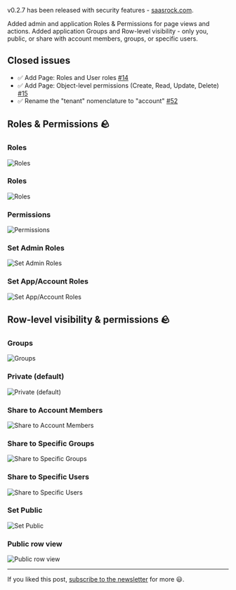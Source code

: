 v0.2.7 has been released with security features - [saasrock.com](https://saasrock.com).

Added admin and application Roles & Permissions for page views and actions. Added application Groups and Row-level visibility - only you, public, or share with account members, groups, or specific users.

## Closed issues

- ✅ Add Page: Roles and User roles [#14](https://github.com/AlexandroMtzG/saasrock/issues/14)
- ✅ Add Page: Object-level permissions (Create, Read, Update, Delete) [#15](https://github.com/AlexandroMtzG/saasrock/issues/15)
- ✅ Rename the "tenant" nomenclature to "account" [#52](https://github.com/AlexandroMtzG/saasrock/issues/52)

## Roles & Permissions 🪨

### Roles

![Roles](https://user-images.githubusercontent.com/8606530/174460485-0c17e2bb-1eb7-490b-8e6e-1546770401d7.png)

### Roles

![Roles](https://user-images.githubusercontent.com/8606530/174460485-0c17e2bb-1eb7-490b-8e6e-1546770401d7.png)

### Permissions

![Permissions](https://user-images.githubusercontent.com/8606530/174460558-589ac602-2061-4fe6-a9a0-e734f75269b4.png)

### Set Admin Roles

![Set Admin Roles](https://user-images.githubusercontent.com/8606530/174460561-7e2f1636-c27b-41cf-b742-deff262001ec.png)

### Set App/Account Roles

![Set App/Account Roles](https://user-images.githubusercontent.com/8606530/174460587-ef90a695-1fcd-4ddb-af9b-641c27a73481.png)

## Row-level visibility & permissions 🪨

### Groups

![Groups](https://user-images.githubusercontent.com/8606530/174460615-a20dbedc-bdbf-4248-91dc-f86002aac812.png)

### Private (default)

![Private (default)](https://user-images.githubusercontent.com/8606530/174460688-7069d654-ce39-4b55-8777-69e17a69c315.png)

### Share to Account Members

![Share to Account Members](https://user-images.githubusercontent.com/8606530/174460695-4de0bf14-7e95-46e0-9852-9cacb92f55fa.png)

### Share to Specific Groups

![Share to Specific Groups](https://user-images.githubusercontent.com/8606530/174460699-9a149df9-7406-4fe6-923d-9cb04560395d.png)

### Share to Specific Users

![Share to Specific Users](https://user-images.githubusercontent.com/8606530/174460705-ec683416-2ac1-4efb-91da-4de152e88459.png)

### Set Public

![Set Public](https://user-images.githubusercontent.com/8606530/174460711-ac9beeca-6af9-4a6e-959d-5b03a744b9ee.png)

### Public row view

![Public row view](https://user-images.githubusercontent.com/8606530/174460727-d2a10e3e-70a1-46c1-b5f2-e558ee6e840a.png)

---

If you liked this post, [subscribe to the newsletter](https://saasrock.com/newsletter) for more 😃.
